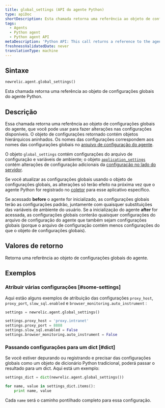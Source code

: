 ```yaml
---
title: global_settings (API do agente Python)
type: apiDoc
shortDescription: Esta chamada retorna uma referência ao objeto de configurações globais do agente Python.
tags:
  - Agents
  - Python agent
  - Python agent API
metaDescription: 'Python API: This call returns a reference to the agent''s global settings object.'
freshnessValidatedDate: never
translationType: machine
---
```


## Sintaxe

```py
newrelic.agent.global_settings()
```

Esta chamada retorna uma referência ao objeto de configurações globais do agente Python.

## Descrição

Essa chamada retorna uma referência ao objeto de configurações globais do agente, que você pode usar para fazer alterações nas configurações disponíveis. O objeto de configurações retornado contém objetos hierárquicos aninhados. Os nomes das configurações correspondem aos nomes das configurações globais no [arquivo de configuração do agente](/docs/agents/python-agent/installation-and-configuration/python-agent-configuration).

O objeto `global_settings` contém configurações do arquivo de configuração e variáveis de ambiente; o objeto [`application_settings`](/docs/agents/python-agent/python-agent-api/application_settings) contém alterações de configuração adicionais da [configuração no lado do servidor](/docs/agents/manage-apm-agents/configuration/configure-agent#ssc).

Se você atualizar as configurações globais usando o objeto de configurações globais, as alterações só terão efeito na próxima vez que o agente Python for registrado no [coletor](/docs/accounts-partnerships/education/getting-started-new-relic/glossary#collector) para esse aplicativo específico.

Se acessado <DNT>**before**</DNT> o agente for inicializado, as configurações globais terão as configurações padrão, juntamente com quaisquer substituições das variáveis de ambiente do usuário. Se a inicialização do agente <DNT>**after**</DNT> for acessada, as configurações globais conterão quaisquer configurações do arquivo de configuração do agente que também sejam configurações globais (porque o arquivo de configuração contém menos configurações do que o objeto de configurações globais).

## Valores de retorno

Retorna uma referência ao objeto de configurações globais do agente.

## Exemplos

### Atribuir várias configurações [#some-settings]

Aqui estão alguns exemplos de atribuição das configurações `proxy_host`, `proxy_port`, `slow_sql.enabled` e `browser_monitoring.auto_instrument` :

```py
settings = newrelic.agent.global_settings()

settings.proxy_host = 'proxy.intranet' 
settings.proxy_port = 8888
settings.slow_sql.enabled = False
settings.browser_monitoring.auto_instrument = False
```

### Passando configurações para um dict [#dict]

Se você estiver depurando ou registrando e precisar das configurações globais como um objeto de dicionário Python tradicional, poderá passar o resultado para um dict. Aqui está um exemplo:

```py
settings_dict = dict(newrelic.agent.global_settings())

for name, value in settings_dict.items():
    print name, value
```

Cada `name` será o caminho pontilhado completo para essa configuração.